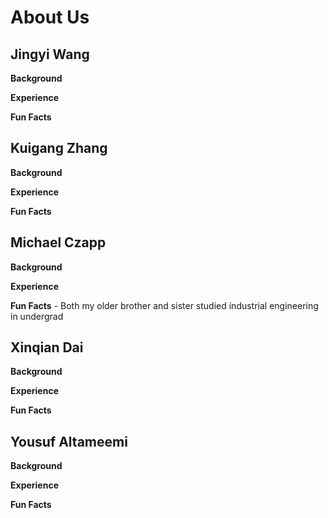 # About Us

## Jingyi Wang
**Background** 

**Experience**

**Fun Facts**


## Kuigang Zhang
**Background** 

**Experience**

**Fun Facts**

## Michael Czapp
**Background** 

**Experience**

**Fun Facts**
- Both my older brother and sister studied industrial engineering in undergrad


## Xinqian Dai
**Background** 

**Experience**

**Fun Facts**

## Yousuf Altameemi
**Background** 

**Experience**

**Fun Facts**
